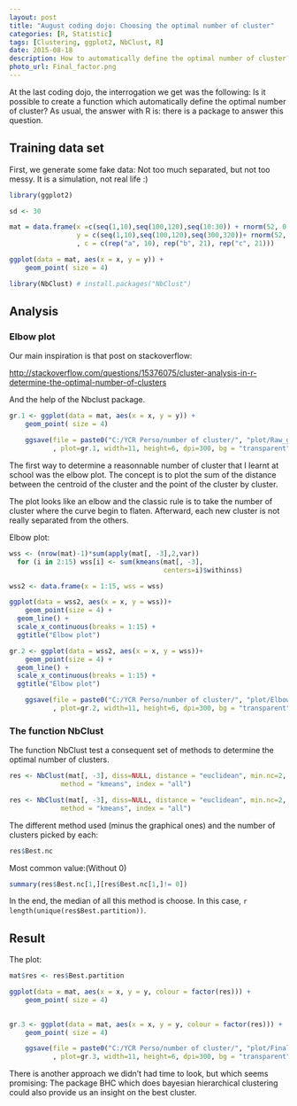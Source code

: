 ```yaml
---
layout: post
title: "August coding dojo: Choosing the optimal number of cluster"
categories: [R, Statistic]
tags: [Clustering, ggplot2, NbClust, R]
date: 2015-08-18
description: How to automatically define the optimal number of cluster?
photo_url: Final_factor.png
---
```


At the last coding dojo, the interrogation we get was the following:
Is it possible to create a function which automatically define the optimal number of cluster?
As usual, the answer with R is: there is a package to answer this question.

<h2> Training data set </h2>

First, we generate some fake data:
Not too much separated, but not too messy. It is a simulation, not real life :)

```r
library(ggplot2)

sd <- 30

mat = data.frame(x =c(seq(1,10),seq(100,120),seq(10:30)) + rnorm(52, 0, sd), 
                 y = c(seq(1,10),seq(100,120),seq(300,320))+ rnorm(52, 0, sd)
                 , c = c(rep("a", 10), rep("b", 21), rep("c", 21)))

ggplot(data = mat, aes(x = x, y = y)) +
    geom_point( size = 4) 

```

```r
library(NbClust) # install.packages("NbClust")
```

<h2> Analysis </h2>

  <h3> Elbow plot </h3>
Our main inspiration is that post on stackoverflow:

[http://stackoverflow.com/questions/15376075/cluster-analysis-in-r-determine-the-optimal-number-of-clusters](http://stackoverflow.com/questions/15376075/cluster-analysis-in-r-determine-the-optimal-number-of-clusters)

And the help of the Nbclust package.

```r
gr.1 <- ggplot(data = mat, aes(x = x, y = y)) +
    geom_point( size = 4)

    ggsave(file = paste0("C:/YCR Perso/number of cluster/", "plot/Raw_graph.png")
           , plot=gr.1, width=11, height=6, dpi=300, bg = "transparent", antialias = "cleartype")

```

The first way to determine a reasonnable number of cluster that I learnt at school was the elbow plot.
The concept is to plot the sum of the distance between the centroid of the cluster and the point of the cluster by cluster.

The plot looks like an elbow and the classic rule is to take the number of cluster where the curve begin to flaten. Afterward, each new cluster is not really separated from the others.

Elbow plot:

```r
wss <- (nrow(mat)-1)*sum(apply(mat[, -3],2,var))
  for (i in 2:15) wss[i] <- sum(kmeans(mat[, -3],
                                       centers=i)$withinss)

wss2 <- data.frame(x = 1:15, wss = wss)

ggplot(data = wss2, aes(x = x, y = wss))+
    geom_point(size = 4) +
  geom_line() +
  scale_x_continuous(breaks = 1:15) +
  ggtitle("Elbow plot")

```

```r
gr.2 <- ggplot(data = wss2, aes(x = x, y = wss))+
    geom_point(size = 4) +
  geom_line() +
  scale_x_continuous(breaks = 1:15) +
  ggtitle("Elbow plot")

    ggsave(file = paste0("C:/YCR Perso/number of cluster/", "plot/Elbow_plot.png")
           , plot=gr.2, width=11, height=6, dpi=300, bg = "transparent", antialias = "cleartype")

```

  <h3> The function NbClust </h3>

The function NbClust test a consequent set of methods to determine the optimal number of clusters.

```r
res <- NbClust(mat[, -3], diss=NULL, distance = "euclidean", min.nc=2, max.nc=6, 
             method = "kmeans", index = "all")

```

```r
res <- NbClust(mat[, -3], diss=NULL, distance = "euclidean", min.nc=2, max.nc=6, 
             method = "kmeans", index = "all")

```

The different method used (minus the graphical ones) and the number of clusters picked by each:

```r
res$Best.nc
```

Most common value:(Without 0)

```r
summary(res$Best.nc[1,][res$Best.nc[1,]!= 0])
```

In the end, the median of all this method is choose. In this case, `r length(unique(res$Best.partition))`.

<h2> Result </h2>

The plot:

```r

mat$res <- res$Best.partition

ggplot(data = mat, aes(x = x, y = y, colour = factor(res))) +
    geom_point( size = 4)
  
```


```r
gr.3 <- ggplot(data = mat, aes(x = x, y = y, colour = factor(res))) +
    geom_point( size = 4) 

    ggsave(file = paste0("C:/YCR Perso/number of cluster/", "plot/Final_factor.png")
           , plot=gr.3, width=11, height=6, dpi=300, bg = "transparent", antialias = "cleartype")

```


There is another approach we didn't had time to look, but which seems promising:
The package BHC which does bayesian hierarchical clustering could also provide us an insight on the best cluster.
